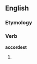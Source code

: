 ==English==

===Etymology===
{{suffix|accord|est}}

===Verb===
'''accordest'''

# {{archaic}} {{second-person singular of|[[accord]]}}